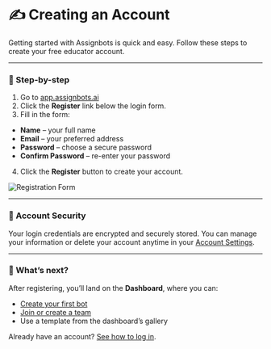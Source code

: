 # ✍️ Creating an Account

Getting started with Assignbots is quick and easy. Follow these steps to create your free educator account.

---

### 🧾 Step-by-step

1. Go to [app.assignbots.ai](https://app.assignbots.ai/)
2. Click the **Register** link below the login form.
3. Fill in the form:
- **Name** – your full name
- **Email** – your preferred address
- **Password** – choose a secure password
- **Confirm Password** – re-enter your password

4. Click the **Register** button to create your account.

![Registration Form](../../images/register.png)

---

### 🔐 Account Security

Your login credentials are encrypted and securely stored. You can manage your information or delete your account anytime in your [Account Settings](../settings/account-settings).

---

### 🧭 What’s next?

After registering, you’ll land on the **Dashboard**, where you can:

- [Create your first bot](../platform/creating-a-bot)
- [Join or create a team](../platform/creating-a-team)
- Use a template from the dashboard’s gallery

Already have an account? [See how to log in](./logging-in).
